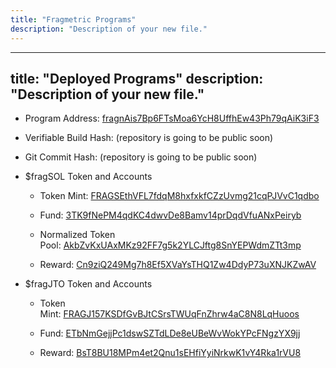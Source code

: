 ```yaml
---
title: "Fragmetric Programs"
description: "Description of your new file."
---
```


---
title: "Deployed Programs"
description: "Description of your new file."
---

* Program Address: [fragnAis7Bp6FTsMoa6YcH8UffhEw43Ph79qAiK3iF3](https://explorer.solana.com/address/fragnAis7Bp6FTsMoa6YcH8UffhEw43Ph79qAiK3iF3?ref=docs.fragmetric.xyz)

* Verifiable Build Hash: (repository is going to be public soon)

* Git Commit Hash: (repository is going to be public soon)

* $fragSOL Token and Accounts

  * Token Mint: [FRAGSEthVFL7fdqM8hxfxkfCZzUvmg21cqPJVvC1qdbo](https://explorer.solana.com/address/FRAGSEthVFL7fdqM8hxfxkfCZzUvmg21cqPJVvC1qdbo?ref=docs.fragmetric.xyz)

  * Fund: [3TK9fNePM4qdKC4dwvDe8Bamv14prDqdVfuANxPeiryb](https://explorer.solana.com/address/3TK9fNePM4qdKC4dwvDe8Bamv14prDqdVfuANxPeiryb/tokens?ref=docs.fragmetric.xyz)

  * Normalized Token Pool: [AkbZvKxUAxMKz92FF7g5k2YLCJftg8SnYEPWdmZTt3mp](https://explorer.solana.com/address/AkbZvKxUAxMKz92FF7g5k2YLCJftg8SnYEPWdmZTt3mp/tokens?ref=docs.fragmetric.xyz)

  * Reward: [Cn9ziQ249Mg7h8Ef5XVaYsTHQ1Zw4DdyP73uXNJKZwAV](https://explorer.solana.com/address/Cn9ziQ249Mg7h8Ef5XVaYsTHQ1Zw4DdyP73uXNJKZwAV/tokens?ref=docs.fragmetric.xyz)

* $fragJTO Token and Accounts

  * Token Mint: [FRAGJ157KSDfGvBJtCSrsTWUqFnZhrw4aC8N8LqHuoos](https://explorer.solana.com/address/FRAGJ157KSDfGvBJtCSrsTWUqFnZhrw4aC8N8LqHuoos?ref=docs.fragmetric.xyz)

  * Fund: [ETbNmGejjPc1dswSZTdLDe8eUBeWvWokYPcFNgzYX9jj](https://explorer.solana.com/address/ETbNmGejjPc1dswSZTdLDe8eUBeWvWokYPcFNgzYX9jj?ref=docs.fragmetric.xyz)

  * Reward: [BsT8BU18MPm4et2Qnu1sEHfiYyiNrkwK1vY4Rka1rVU8](https://explorer.solana.com/address/BsT8BU18MPm4et2Qnu1sEHfiYyiNrkwK1vY4Rka1rVU8?ref=docs.fragmetric.xyz)